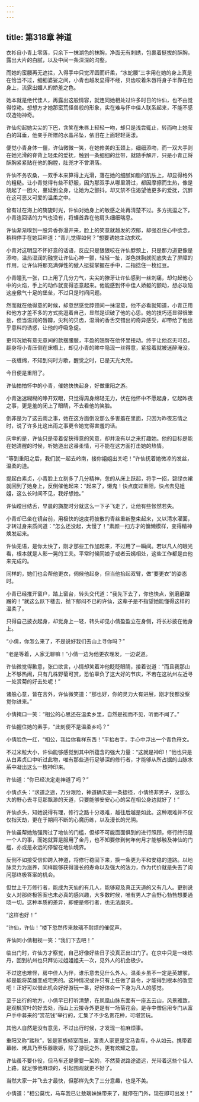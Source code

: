 ```yaml
---
---
---
```

title: 第318章 神道
---





衣衫自小青上零落，只余下一抹湖色的抹胸，净面无有刺绣，包裹着挺拔的酥胸，露出大片的白腻，以及中间一条深深的沟壑。

而她的蛮腰再无遮拦，入得手中只觉浑圆而纤柔，“水蛇腰”三字用在她的身上真是在恰当不过，细细婆娑之间，小青也越发显得不经，贝齿咬着朱唇将身子半靠在他身上，流露出媚人的娇羞之色。

她本就是绝代佳人，再露出这般情容，就连同她相处过许多时日的许仙，也不由觉得惊艳。想想方才她那蛮荒怪兽般的形象，实在难与怀中佳人联系起来，不能不感叹造物神奇。

许仙勾起她尖尖的下巴，含笑在朱唇上轻轻一吻，却只是浅尝辄止，转而吻上她莹白的耳垂，他亲手所赠的水晶吊坠，依旧在上面轻轻荡漾。

便觉小青身体一僵，许仙微微一笑，在她修美的玉颈上，细细添吻，而一双大手则在她光滑的脊背上轻柔的爱抚，触到一条细细的丝带，就随手解开，只是小青正将酥胸紧紧贴在他的胸膛，肚兜才不曾滑落。

许仙不务农桑，一双手本来算得上光滑，落在她的细腻如脂的肌肤上，却显得格外的粗糙。让小青觉得有些不舒服，因为那双手从哪里滑过，都因摩擦而生热，像是烧起了一团火，蔓延到全身，让她为之颤抖。却又禁不住渴望他更多的爱抚，沉醉在这可恶又可爱的温柔之中。

曾有过在海上的旖旎时光，许仙对她身上的敏感之处再清楚不过。多方挑逗之下，小青连回话的力气也没有，将螓首靠在他肩头细细喘息。

许仙渐渐嗅到一股异香弥漫开来，脸上的笑意就越发的浓郁，却强忍住心中欲念，稍稍停手在她耳畔道：“青儿觉得如何？”想要诱她主动求欢。

小青对这明显不怀好意的话语，反应只是狠狠咬在许仙脖颈上，只是那力道更像是添吻，温热湿润的融觉让许仙心神一颤，轻轻一扯，湖色抹胸就彻底失去了屏障的作用，让许仙将那充满弹性的傲人挺拔掌握在手中，二指捻住一枚红豆。

小青瞳孔一张，口上用了几分力气，尖尖的獠牙让许仙感到一丝刺痛，却勾起他心中的火焰，手上的动作就变得恣意起来。他能感到怀中佳人娇躯的颤动，想必攻陷这座傲气十足的堡垒，不过只是时间问题。

然而就在他得意的时候，却忽然感觉脖颈间一抹湿意，他不必看就知道，小青正用和他方才差不多的方式挑逗着自己，显然是识破了他的心思。她的技巧还显得很笨拙，但当温润的唇瓣，尖利的贝齿，湿滑的香舌交错出的奇异感受，却带给了他出乎意料的诱惑，让他的呼吸急促。

更何况她有意无意间的款摆腰肢，丰盈的翘臀在他怀里扭动。终于让他忍无可忍，翻身将小青压倒在床榻上，却见小青的眸中隐现一丝得意，紧接着就被迷醉淹没。

一夜缠绵，不知到何时方歇，醒觉之时，已是天光大亮。

今日便是重阳了。

许仙拍拍怀中的小青，催她快快起身，好做重阳之游。

小青迷迷糊糊的睁开双眼，只觉得周身绵轻无力，伏在他怀中不愿起身，忆起昨夜之事，更是羞的闭上了眼睛，不去看他的笑脸。

倒非是为了这云雨之事，她在这方面倒没那么多害羞在里面，只因为昨夜忘情之时，说了许多比这出雨之事更令她觉得害羞的话。

庆幸的是，许仙只是带着促狭得意的笑意，却并没有以之来打趣她。他的目标是能在她清醒的时候，听她道出这番柔情，可不能在这方面打击她的热情。

“等到重阳之后，我们就一起去岭南，接你姐姐出关吧！”许仙抚着她微凉的发丝，温柔的道。

提起白素贞，小青脸上立刻多了几分精神，忽的从床上跃起，将手一招，碧绿衣裙就回到了她身上，反倒催他起来：“起来了，懒鬼！快点度过重阳，快点去见姐姐，这么长时间不见，我好想她。”

许仙瞠目结舌，早晨的旖旎时分就这么一下子飞走了，让他有些怅然若失。

小青却已坐在镜台前，用极快的速度将披散的青丝重新整束起来，又以清水濯面，才转过身来质问道：“怎么还没起，太慢了！”素颜一扫方才的慵懒模样，变得精神焕发起来。

许仙无语，是你太快了，刚才那些工作加起来，不过用了一瞬间。若以凡人的眼光看，根本就是人影一晃的工夫。平常时候同娘子或者云嫣相处，这些工作都是由他来完成的。

同样的，她们也会帮他更衣，伺候他起身，但当他抬起双臂，做“要更衣”的姿态时。

小青已经推开窗户，踏上窗台，转头交代道：“我先下去了，你也快点，别磨磨蹭蹭的！”就这么跃下楼去，抛下郁闷不已的许仙，这辈子是不指望她能懂得这样的温柔了。

只得自己披衣起身，却觉身上一轻，转头却见小倩盈盈立在身侧，将长衫披在他身上。

“小倩，你怎么来了，不是说好我们去山上寻你吗？”

“老是等着，人家无聊嘛！”小倩一边为他更衣理发，一边说道。

许仙微觉得歉意，张口欲言，小情却笑着冲他眨眨眼睛，接着说道：“而且我那山上不够热闹，只有几株野菊可赏，恐怕辜负了这大好的节庆，不若在这杭州左近寻一处赏菊的好去处呢！”

诸般心意，皆在言外，许仙微笑道：“那也好，你的灵力大有进展，刚才我都没察觉你进来。”

小倩掩口一笑：“相公的心思还在温柔乡里，自然是视而不见，听而不闻了。”

许仙握住她的素手，“此刻便不是温柔乡吗？”

小倩脸色一红，“相公，我给你看样东西！”平抬右手，手心中浮出一个青色符文。

不过米粒大小，许仙能够感觉到其中所蕴含的强大力量：“这就是神印！”他也只是从白素贞口中听过此物，唯有那些道行足够深的修行者，才能够从所占据的山脉水系中凝出这么一枚神印来。

许仙道：“你已经决定走神道了吗？”

小倩点头：“求道之途，万分艰险，神道确实是一条捷径，小倩终非男子，没那么大的野心去寻觅那飘渺的天道，只要能够安安心心的呆在相公身边就好了！”

许仙点头，知她说得有理，修行之路十分艰难，越往后越是如此。这种艰难并不仅仅指天劫，更在于期间不断的心魔历练，以及漫长的光阴。

许仙虽帮她勉强跨过了地仙的门槛，但却不可能面面俱到的进行照顾，修行终归是一个人的事，而她就算是服用了金丹，也不知要修到何年何月才能够触及神仙的门槛，亦或是永远的停留在地仙境界。

反倒不如接受信仰跨入神道，将修行稳固下来，换一条更为平和安稳的道路。以地脉灵力为滋养，同样能够获得漫长的寿命以及强大的法力，作为代价就是失去了询问那终极答案的机会。

但世上千万修行者，能成为天仙的有几人，能够窥及真正天道的又有几人。更别说女人对那终极答案也未必真的感兴趣，大多数时候，唯有男人才会野心勃勃想要通晓一切。这种本质的差异，即便是修行者，也无法磨灭。

“这样也好！”

“许仙，许仙！”楼下忽然传来敖璃不耐烦的催促声。

许仙同小倩相视一笑：“我们下去吧！”

临出门时，许仙方才察觉，自己好像好些日子没真正出过门了。在京中只是一味炼丹，回到杭州也只拜访过姐姐姐夫一次，见外人的机会极少。

不过这也难怪，房中佳人为伴，谁乐意去见什么外人。温柔乡虽不一定是英雄冢，却是能将英雄变成宅男的。这种情况或许只有上任做了县令，才能得到根本的改变吧！正好可以借此机会好好游玩一番，好好体会一下身为凡人的感觉。

至于出行的地方，小倩早已打听清楚，在凤凰山脉东面有一座五云山，风景雅致，是观枫赏叶的好去处，而山上云接寺外更是有一场菊花会。是寺中僧侣用专门从富户手中募来的“赏花钱”举行的，汇集了不少名贵花种，可堪赏玩。

其他人自然是没有意见，不过出行时候，才发现一桩麻烦事。

重阳又称“踏秋”，皆是家族倾室而出，富贵人家更是宝马香车，仆从如云。携带着幕帐、烤具乃至乐器歌姬，除了游玩之外，更有炫耀之意。

许仙虽不要仆役，但马车还是需要一架的，不然莫说路途遥远，光带着这些个佳人上路，就足够他麻烦的，引起围观就更不好了。

当然大家一并飞去才最快，但那样先失了三分意趣，也是不美。

小倩道：“相公莫忧，马车我已让敖璃妹妹带来了，就停在门外，现在即可出发！”